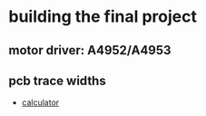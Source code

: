 # building the final project


## motor driver: A4952/A4953

## pcb trace widths
- [calculator](https://www.4pcb.com/trace-width-calculator.html)